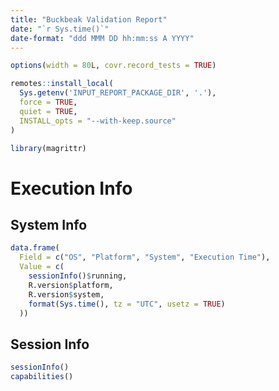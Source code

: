 ```yaml
---
title: "Buckbeak Validation Report"
date: "`r Sys.time()`"
date-format: "ddd MMM DD hh:mm:ss A YYYY"
---
```


```r
options(width = 80L, covr.record_tests = TRUE)

remotes::install_local(
  Sys.getenv('INPUT_REPORT_PACKAGE_DIR', '.'),
  force = TRUE,
  quiet = TRUE,
  INSTALL_opts = "--with-keep.source"
)

library(magrittr)
```

# Execution Info

## System Info

```r
data.frame(
  Field = c("OS", "Platform", "System", "Execution Time"),
  Value = c(
    sessionInfo()$running,
    R.version$platform,
    R.version$system,
    format(Sys.time(), tz = "UTC", usetz = TRUE)
  ))
```

## Session Info

```r
sessionInfo()
capabilities()
```
